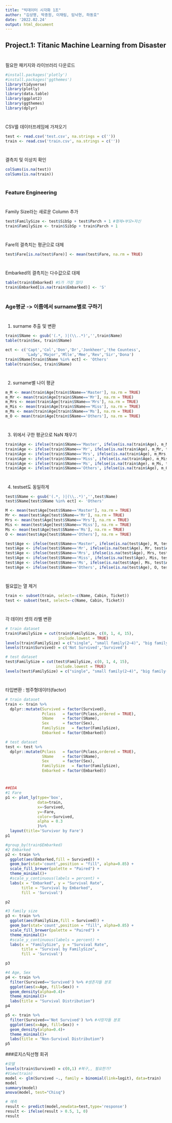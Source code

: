 ```yaml
---
title: "빅데이터 시각화 1조"
author: "김상명, 박종원, 이채림, 임낙현, 하동호"
date: '2022.02.24'
output: html_document
---
```



## Project.1: Titanic Machine Learning from Disaster

# 
필요한 패키지와 라이브러리 다운로드
```r
#install.packages('plotly')
#install.packages('ggthemes')
library(tidyverse)
library(plotly)
library(data.table)
library(ggplot2)
library(ggthemes)
library(dplyr)
```
  
# 
CSV를 데이터프레임에 가져오기
```r
test <- read.csv('test.csv', na.strings = c(''))
train <- read.csv('train.csv', na.strings = c(''))
```

# 
결측치 및 이상치 확인
```r
colSums(is.na(test))
colSums(is.na(train))
```

# 
### Feature Engineering
# 
Family Size라는 새로운 Column 추가
```r
test$FamilySize <- test$SibSp + test$Parch + 1 #형제+부모+자신
train$FamilySize <- train$SibSp + train$Parch + 1
```

# 
Fare의 결측치는 평균으로 대체
```r
test$Fare[is.na(test$Fare)] <- mean(test$Fare, na.rm = TRUE)
```

# 
Embarked의 결측치는 다수값으로 대체
```r
table(train$Embarked) #S가 가장 많다
train$Embarked[is.na(train$Embarked)] <- 'S'
```

# 
### Age평균 -> 이름에서 surname별로 구하기
# 
1. surname 추출 및 변환
```r
train$SName <- gsub('(.*, )|(\\..*)','',train$Name)
table(train$Sex, train$SName)

ect <- c('Capt','Col','Don','Dr','Jonkheer','the Countess',
         'Lady','Major','Mlle','Mme','Rev','Sir','Dona')
train$SName[train$SName %in% ect] <- 'Others'
table(train$Sex, train$SName)
```

# 
2. surname별 나이 평균
```r
m_M <- mean(train$Age[train$SName=='Master'], na.rm = TRUE)
m_Mr <- mean(train$Age[train$SName=='Mr'], na.rm = TRUE)
m_Mrs <- mean(train$Age[train$SName=='Mrs'], na.rm = TRUE)
m_Mis <- mean(train$Age[train$SName=='Miss'], na.rm = TRUE)
m_Ms <- mean(train$Age[train$SName=='Ms'], na.rm = TRUE)
m_O <- mean(train$Age[train$SName=='Others'], na.rm = TRUE)
```

# 
3. 위에서 구한 평균으로 NaN 채우기
```r
train$Age <- ifelse(train$SName=='Master', ifelse(is.na(train$Age), m_M, train$Age), train$Age)
train$Age <- ifelse(train$SName=='Mr', ifelse(is.na(train$Age), m_Mr, train$Age), train$Age)
train$Age <- ifelse(train$SName=='Mrs', ifelse(is.na(train$Age), m_Mrs, train$Age), train$Age)
train$Age <- ifelse(train$SName=='Miss', ifelse(is.na(train$Age), m_Mis, train$Age), train$Age)
train$Age <- ifelse(train$SName=='Ms', ifelse(is.na(train$Age), m_Ms, train$Age), train$Age)
train$Age <- ifelse(train$SName=='Others', ifelse(is.na(train$Age), m_O, train$Age), train$Age)
```

# 
4. testset도 동일하게
```r
test$SName <- gsub('(.*, )|(\\..*)','',test$Name)
test$SName[test$SName %in% ect] <- 'Others'

M <- mean(test$Age[test$SName=='Master'], na.rm = TRUE)
Mr <- mean(test$Age[test$SName=='Mr'], na.rm = TRUE)
Mrs <- mean(test$Age[test$SName=='Mrs'], na.rm = TRUE)
Mis <- mean(test$Age[test$SName=='Miss'], na.rm = TRUE)
Ms <- mean(test$Age[test$SName=='Ms'], na.rm = TRUE)
O <- mean(test$Age[test$SName=='Others'], na.rm = TRUE)

test$Age <- ifelse(test$SName=='Master', ifelse(is.na(test$Age), M, test$Age), test$Age)
test$Age <- ifelse(test$SName=='Mr', ifelse(is.na(test$Age), Mr, test$Age), test$Age)
test$Age <- ifelse(test$SName=='Mrs', ifelse(is.na(test$Age), Mrs, test$Age), test$Age)
test$Age <- ifelse(test$SName=='Miss', ifelse(is.na(test$Age), Mis, test$Age), test$Age)
test$Age <- ifelse(test$SName=='Ms', ifelse(is.na(test$Age), Ms, test$Age), test$Age)
test$Age <- ifelse(test$SName=='Others', ifelse(is.na(test$Age), O, test$Age), test$Age)
```

# 
필요없는 열 제거
```r
train <- subset(train, select=-c(Name, Cabin, Ticket))
test <- subset(test, select=-c(Name, Cabin, Ticket))
```

# 
각 데이터 셋의 라벨 변환
```r
# train dataset
train$FamilySize = cut(train$FamilySize, c(0, 1, 4, 15), 
                       include.lowest = TRUE)
levels(train$FamilySize) = c("single", "small family(2~4)", "big family(5+)")
levels(train$Survived) = c('Not Survived','Survived')

# test dataset
test$FamilySize = cut(test$FamilySize, c(0, 1, 4, 15), 
                      include.lowest = TRUE)
levels(test$FamilySize) = c("single", "small family(2~4)", "big family(5+)")
```

#
타입변환 : 범주형데이터(factor)
```r
# train dataset
train <- train %>%
  dplyr::mutate(Survived = factor(Survived),
                Pclass   = factor(Pclass,ordered = TRUE),
                SName    = factor(SName),
                Sex      = factor(Sex),
                FamilySize   = factor(FamilySize),
                Embarked = factor(Embarked))

# test dataset
test <- test %>%
  dplyr::mutate(Pclass   = factor(Pclass,ordered = TRUE),
                SName    = factor(SName),
                Sex      = factor(Sex),
                FamilySize   = factor(FamilySize),
                Embarked = factor(Embarked))
```

#
```r
##EDA
#1 Fare
p1 <- plot_ly(type='box',
              data=train, 
              x=~Survived, 
              y=~Fare,
              color=~Survived,
              alpha = 0.3
              )%>%
  layout(title='Survivor by Fare')
p1

#group_by(train$Embarked)
#2 Embarked
p2 <- train %>%
  ggplot(aes(Embarked,fill = Survived)) +
  geom_bar(stat='count',position = "fill", alpha=0.85) + 
  scale_fill_brewer(palette = "Paired") + 
  theme_minimal()+
  #scale_y_continuous(labels = percent) +
  labs(x = "Embarked", y = "Survival Rate",
       title = "Survival by Embarked",
       fill = 'Survival')

p2

#3 family size
p3 <- train %>% 
  ggplot(aes(FamilySize,fill = Survived)) +
  geom_bar(stat='count',position = "fill", alpha=0.85) + 
  scale_fill_brewer(palette = "Paired") + 
  theme_minimal()+
  #scale_y_continuous(labels = percent) +
  labs(x = "FamilySize", y = "Survival Rate",
       title = "Survival by FamilySize",
       fill = 'Survival')

p3

#4 Age, Sex
p4 <- train %>%
  filter(Survived=='Survived') %>% #생존자들 분포
  ggplot(aes(x=Age, fill=Sex)) +
  geom_density(alpha=0.4)+
  theme_minimal()+
  labs(title = "Survival Distribution")
p4

p5 <- train %>%
  filter(Survived=='Not Survived') %>% #사망자들 분포
  ggplot(aes(x=Age, fill=Sex)) +
  geom_density(alpha=0.4)+
  theme_minimal()+
  labs(title = "Non-Survival Distribution")
p5
```

###로지스틱선형 회귀
```r
#모델
levels(train$Survived) = c(0,1) #복구,, 필요한가?
#View(train)
model <- glm(Survived ~., family = binomial(link=logit), data=train)
model
summary(model)
anova(model, test="Chisq")

# 예측
result <- predict(model,newdata=test,type='response')
result <- ifelse(result > 0.5, 1, 0)
result

```



